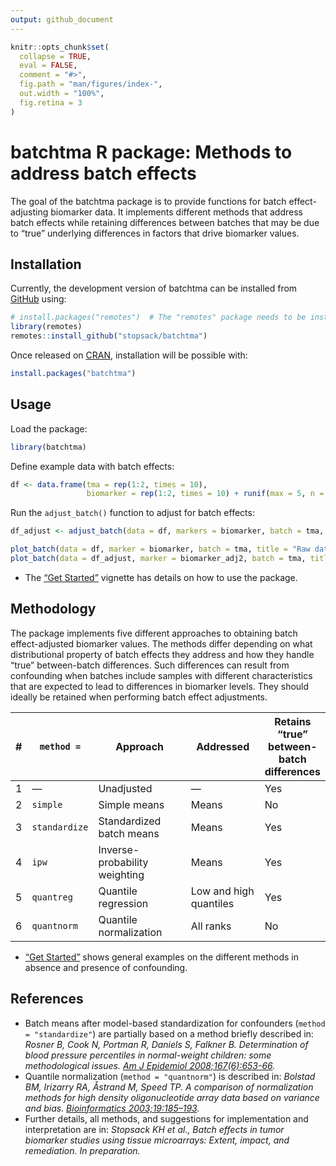 ```yaml
---
output: github_document
---
```


<!-- index.md is generated from index.Rmd. Please edit that file -->

```r
knitr::opts_chunk$set(
  collapse = TRUE,
  eval = FALSE,
  comment = "#>",
  fig.path = "man/figures/index-",
  out.width = "100%",
  fig.retina = 3
)
```

# batchtma R package: Methods to address batch effects

<!-- badges: start -->
<!-- badges: end -->

The goal of the batchtma package is to provide functions for batch effect-adjusting biomarker data. It implements different methods that address batch effects while retaining differences between batches that may be due to "true" underlying differences in factors that drive biomarker values.


## Installation

Currently, the development version of batchtma can be installed from
[GitHub](https://github.com/) using:

```r
# install.packages("remotes")  # The "remotes" package needs to be installed
library(remotes)
remotes::install_github("stopsack/batchtma")
```

Once released on [CRAN](https://CRAN.R-project.org), installation will
be possible with:

```r
install.packages("batchtma")
```


## Usage

Load the package:
```r
library(batchtma)
```

Define example data with batch effects:
```r
df <- data.frame(tma = rep(1:2, times = 10),
                 biomarker = rep(1:2, times = 10) + runif(max = 5, n = 20))
```

Run the `adjust_batch()` function to adjust for batch effects:
```r
df_adjust <- adjust_batch(data = df, markers = biomarker, batch = tma, method = simple)

plot_batch(data = df, marker = biomarker, batch = tma, title = "Raw data")
plot_batch(data = df_adjust, marker = biomarker_adj2, batch = tma, title = "Adjusted data")
```

* The ["Get Started"](articles/batchtma.html) vignette has details on how to use the package. 


## Methodology

The package implements five different approaches to obtaining batch effect-adjusted biomarker values. The methods differ depending on what distributional property of batch effects they address and how they handle "true" between-batch differences. Such differences can result from confounding when batches include samples with different characteristics that are expected to lead to differences in biomarker levels. They should ideally be retained when performing batch effect adjustments.

\# | `method =`    | Approach                      | Addressed              | Retains "true" between-batch differences
---+---------------+-------------------------------+------------------------+----------------
1  | ---           | Unadjusted                    | ---                    | Yes
2  | `simple`      | Simple means                  | Means                  | No
3  | `standardize` | Standardized batch means      | Means                  | Yes
4  | `ipw`         | Inverse-probability weighting | Means                  | Yes
5  | `quantreg`    | Quantile regression           | Low and high quantiles | Yes
6  | `quantnorm`   | Quantile normalization        | All ranks              | No

* ["Get Started"](articles/batchtma.html) shows general examples on the different methods in absence and presence of confounding.


## References

* Batch means after model-based standardization for confounders (`method = "standardize"`) are partially based on a method briefly described in: *Rosner B, Cook N, Portman R, Daniels S, Falkner B. Determination of blood pressure percentiles in normal-weight children: some methodological issues. [Am J Epidemiol 2008;167(6):653-66](https://pubmed.ncbi.nlm.nih.gov/18230679).*
* Quantile normalization (`method = "quantnorm"`) is described in: *Bolstad BM, Irizarry RA, Åstrand M, Speed TP. A comparison of normalization methods for high density oligonucleotide array data based on variance and bias. [Bioinformatics 2003;19:185–193](https://pubmed.ncbi.nlm.nih.gov/12538238).*
* Further details, all methods, and suggestions for implementation and interpretation are in: *Stopsack KH et al., Batch effects in tumor biomarker studies using tissue microarrays: Extent, impact, and remediation. In preparation.*
